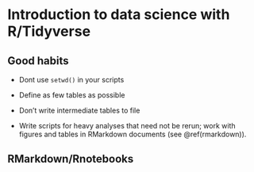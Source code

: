 # Introduction to data science with R/Tidyverse {#tidyverse-intro}

## Good habits {#r-good-habits}

- Dont use `setwd()` in your scripts

- Define as few tables as possible

- Don't write intermediate tables to file

- Write scripts for heavy analyses that need not be rerun; work with figures and tables in RMarkdown
  documents (see \@ref(rmarkdown)).

## RMarkdown/Rnotebooks {#rmarkdown}
